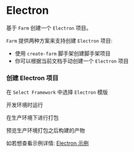 
# Electron

基于 `Farm` 创建一个 `Electron` 项目。

`Farm` 提供两种方案来支持创建 `Electron` 项目: 
- 使用 `create-farm` 脚手架创建脚手架项目
- 你可以根据当前文档手动创建一个 `Electron` 项目

### 创建 Electron 项目

<PackageManagerTabs command="npm create farm@latest" />


在 `Select Framework` 中选择 `Electron` 模版

开发环境时运行

<PackageManagerTabs command="npm run dev" />

在生产环境下进行打包

<PackageManagerTabs command="npm run build" />

预览生产环境打包之后构建的产物

<PackageManagerTabs command="npm run preview" />

如若想查看示例详情: [Electron 示例](https://github.com/farm-fe/farm/tree/main/examples/electron)
